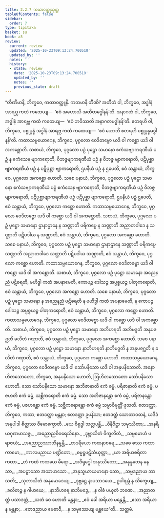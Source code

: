 ```yaml
---
title: 2.2.7 ကထာဝတ္ထုသုတ္တ
tableOfContents: false
sidebar:
  order: 7
type: tipitaka
basket: su
book: a3
review:
  current: review
  updated: '2025-10-23T09:13:24.700510'
  updated_by: ''
  notes: ''
  history:
  - state: review
    date: '2025-10-23T09:13:24.700510'
    updated_by: ''
    notes: ''
    previous_state: draft
---
```



<ReviewStatus review={frontmatter.review} showDetails={true} />

<HypothesisAnnotation frontmatter={frontmatter} />

<DynamicBreadcrumb />

<Division number="68" book="a3" e="ch" v="15" p="197">

<Paragraph number="574" book="a3">
“တီဏိမာနိ, ဘိက္ခဝေ, ကထာဝတ္ထူနိ. ကတမာနိ တီဏိ? အတီတံ ဝါ, ဘိက္ခဝေ, အဒ္ဓါနံ အာရဗ္ဘ ကထံ ကထေယျ—  ‘ဧဝံ အဟောသိ အတီတမဒ္ဓါနန်’တိ. အနာဂတံ ဝါ, ဘိက္ခဝေ, အဒ္ဓါနံ အာရဗ္ဘ ကထံ ကထေယျ—  ‘ဧဝံ ဘဝိဿတိ အနာဂတမဒ္ဓါနန်’တိ. ဧတရဟိ ဝါ, ဘိက္ခဝေ, ပစ္စုပ္ပန္နံ အဒ္ဓါနံ အာရဗ္ဘ ကထံ ကထေယျ—  ‘ဧဝံ ဟောတိ ဧတရဟိ ပစ္စုပ္ပန္နမဒ္ဓါနန်’တိ.
</Paragraph>

<Paragraph number="575" book="a3">
ကထာသမ္ပယောဂေန, ဘိက္ခဝေ, ပုဂ္ဂလော ဝေဒိတဗ္ဗော ယဒိ ဝါ ကစ္ဆော ယဒိ ဝါ အကစ္ဆောတိ. သစာယံ, ဘိက္ခဝေ, ပုဂ္ဂလော ပဉှံ ပုဋ္ဌော သမာနော ဧကံသဗျာကရဏီယံ ပဉှံ န ဧကံသေန ဗျာကရောတိ, ဝိဘဇ္ဇဗျာကရဏီယံ ပဉှံ န ဝိဘဇ္ဇ ဗျာကရောတိ, ပဋိပုစ္ဆာဗျာကရဏီယံ ပဉှံ န ပဋိပုစ္ဆာ ဗျာကရောတိ, ဌပနီယံ ပဉှံ န ဌပေတိ, ဧဝံ သန္တာယံ, ဘိက္ခဝေ, ပုဂ္ဂလော အကစ္ဆော ဟောတိ. သစေ ပနာယံ, ဘိက္ခဝေ, ပုဂ္ဂလော ပဉှံ ပုဋ္ဌော သမာနော ဧကံသဗျာကရဏီယံ ပဉှံ ဧကံသေန ဗျာကရောတိ, ဝိဘဇ္ဇဗျာကရဏီယံ ပဉှံ ဝိဘဇ္ဇ ဗျာကရောတိ, ပဋိပုစ္ဆာဗျာကရဏီယံ ပဉှံ ပဋိပုစ္ဆာ ဗျာကရောတိ, ဌပနီယံ ပဉှံ ဌပေတိ, ဧဝံ သန္တာယံ, ဘိက္ခဝေ, ပုဂ္ဂလော ကစ္ဆော ဟောတိ.
</Paragraph>

<Paragraph number="576" book="a3">
ကထာသမ္ပယောဂေန, ဘိက္ခဝေ, ပုဂ္ဂလော ဝေဒိတဗ္ဗော ယဒိ ဝါ ကစ္ဆော ယဒိ ဝါ အကစ္ဆောတိ. သစာယံ, ဘိက္ခဝေ, ပုဂ္ဂလော ပဉှံ ပုဋ္ဌော သမာနော ဌာနာဌာနေ န သဏ္ဌာတိ ပရိကပ္ပေ န သဏ္ဌာတိ အညာတဝါဒေ န သဏ္ဌာတိ ပဋိပဒါယ န သဏ္ဌာတိ, ဧဝံ သန္တာယံ, ဘိက္ခဝေ, ပုဂ္ဂလော အကစ္ဆော ဟောတိ. သစေ ပနာယံ, ဘိက္ခဝေ, ပုဂ္ဂလော ပဉှံ ပုဋ္ဌော သမာနော ဌာနာဌာနေ သဏ္ဌာတိ ပရိကပ္ပေ သဏ္ဌာတိ အညာတဝါဒေ သဏ္ဌာတိ ပဋိပဒါယ သဏ္ဌာတိ, ဧဝံ သန္တာယံ, ဘိက္ခဝေ, ပုဂ္ဂလော ကစ္ဆော ဟောတိ.
</Paragraph>

<Paragraph number="577" book="a3">
ကထာသမ္ပယောဂေန, ဘိက္ခဝေ, ပုဂ္ဂလော ဝေဒိတဗ္ဗော ယဒိ ဝါ ကစ္ဆော ယဒိ ဝါ အကစ္ဆောတိ. သစာယံ, ဘိက္ခဝေ, ပုဂ္ဂလော ပဉှံ ပုဋ္ဌော သမာနော အညေနညံ ပဋိစရတိ, ဗဟိဒ္ဓါ ကထံ အပနာမေတိ, ကောပဉ္စ ဒေါသဉ္စ အပ္ပစ္စယဉ္စ ပါတုကရောတိ, ဧဝံ သန္တာယံ, ဘိက္ခဝေ, ပုဂ္ဂလော အကစ္ဆော ဟောတိ. သစေ ပနာယံ, ဘိက္ခဝေ, ပုဂ္ဂလော ပဉှံ ပုဋ္ဌော သမာနော န အညေနညံ ပဋိစရတိ န ဗဟိဒ္ဓါ ကထံ အပနာမေတိ, န ကောပဉ္စ ဒေါသဉ္စ အပ္ပစ္စယဉ္စ ပါတုကရောတိ, ဧဝံ သန္တာယံ, ဘိက္ခဝေ, ပုဂ္ဂလော ကစ္ဆော ဟောတိ.
</Paragraph>

<Paragraph number="578" book="a3">
ကထာသမ္ပယောဂေန, ဘိက္ခဝေ, ပုဂ္ဂလော ဝေဒိတဗ္ဗော ယဒိ ဝါ ကစ္ဆော ယဒိ ဝါ အကစ္ဆောတိ. သစာယံ, ဘိက္ခဝေ, ပုဂ္ဂလော ပဉှံ ပုဋ္ဌော သမာနော အဘိဟရတိ အဘိမဒ္ဒတိ အနုပဇဂ္ဃတိ ခလိတံ ဂဏှာတိ, ဧဝံ သန္တာယံ, ဘိက္ခဝေ, ပုဂ္ဂလော အကစ္ဆော ဟောတိ. သစေ ပနာယံ, ဘိက္ခဝေ, ပုဂ္ဂလော ပဉှံ ပုဋ္ဌော သမာနော နာဘိဟရတိ နာဘိမဒ္ဒတိ န အနုပဇဂ္ဃတိ န ခလိတံ ဂဏှာတိ, ဧဝံ သန္တာယံ, ဘိက္ခဝေ, ပုဂ္ဂလော ကစ္ဆော ဟောတိ.
</Paragraph>

<Paragraph number="579" book="a3">
ကထာသမ္ပယောဂေန, ဘိက္ခဝေ, ပုဂ္ဂလော ဝေဒိတဗ္ဗော ယဒိ ဝါ သော်ပနိသော ယဒိ ဝါ အနုပနိသောတိ. အနောဟိတသောတော, ဘိက္ခဝေ, အနုပနိသော ဟောတိ, ဩဟိတသောတော သော်ပနိသော ဟောတိ. သော သော်ပနိသော သမာနော အဘိဇာနာတိ ဧကံ ဓမ္မံ, ပရိဇာနာတိ ဧကံ ဓမ္မံ, ပဇဟတိ ဧကံ ဓမ္မံ, သစ္ဆိကရောတိ ဧကံ ဓမ္မံ. သော အဘိဇာနန္တော ဧကံ ဓမ္မံ, ပရိဇာနန္တော ဧကံ ဓမ္မံ, ပဇဟန္တော ဧကံ ဓမ္မံ, သစ္ဆိကရောန္တော ဧကံ ဓမ္မံ သမ္မာဝိမုတ္တိံ ဖုသတိ. ဧတဒတ္ထာ, ဘိက္ခဝေ, ကထာ; ဧတဒတ္ထာ မန္တနာ; ဧတဒတ္ထာ ဥပနိသာ; ဧတဒတ္ထံ သောတာဝဓာနံ, ယဒိဒံ အနုပါဒါ စိတ္တဿ ဝိမောက္ခောတိ.
</Paragraph>

<Paragraph number="580" type="verses" book="a3">
_ယေ ဝိရုဒ္ဓါ သလ္လပန္တိ,_  
_ဝိနိဝိဋ္ဌာ သမုဿိတာ;_  
_အနရိယဂုဏမာသဇ္ဇ,_  
_အညောညဝိဝရေသိနော._  

</Paragraph>

<Paragraph number="581" type="verses" book="a3">
_ဒုဗ္ဘာသိတံ ဝိက္ခလိတံ,_  
_သမ္ပမောဟံ ပရာဇယံ;_  
_အညောညဿာဘိနန္ဒန္တိ,_  
_တဒရိယော ကထနာစရေ._  

</Paragraph>

<Paragraph number="582" type="verses" book="a3">
_သစေ စဿ ကထာကာမော,_  
_ကာလမညာယ ပဏ္ဍိတော;_  
_ဓမ္မဋ္ဌပဋိသံယုတ္တာ,_  
_ယာ အရိယစရိတာ ကထာ._  

</Paragraph>

<Paragraph number="583" type="verses" book="a3">
_တံ ကထံ ကထယေ ဓီရော,_  
_အဝိရုဒ္ဓေါ အနုဿိတော;_  
_အနုန္နတေန မနသာ,_  
_အပဠာသော အသာဟသော._  

</Paragraph>

<Paragraph number="584" type="verses" book="a3">
_အနုသူယာယမာနော သော,_  
_သမ္မဒညာယ ဘာသတိ;_  
_သုဘာသိတံ အနုမောဒေယျ,_  
_ဒုဗ္ဘဋ္ဌေ နာပသာဒယေ._  

</Paragraph>

<Paragraph number="585" type="verses" book="a3">
ဥပါရမ္ဘံ န သိက္ခေယျ,_  
_ခလိတဉ္စ န ဂါဟယေ;_  
_နာဘိဟရေ နာဘိမဒ္ဒေ,_  
_န ဝါစံ ပယုတံ ဘဏေ._  

</Paragraph>

<Paragraph number="586" type="verses" book="a3">
_အညာတတ္ထံ ပသာဒတ္ထံ,_  
_သတံ ဝေ ဟောတိ မန္တနာ;_  
_ဧဝံ ခေါ အရိယာ မန္တေန္တိ,_  
_ဧသာ အရိယာန မန္တနာ;_  
_ဧတဒညာယ မေဓာဝီ,_  
_န သမုဿေယျ မန္တယေ”တိ._  


</Paragraph>
</Division>

<Paragraph number="587" type="center" book="a3">
သတ္တမံ.
</Paragraph>